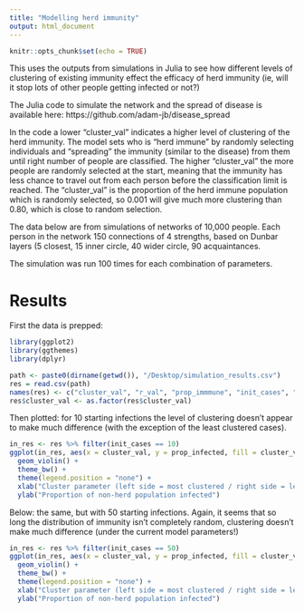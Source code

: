 ```yaml
---
title: "Modelling herd immunity"
output: html_document
---
```


```r
knitr::opts_chunk$set(echo = TRUE)
```

This uses the outputs from simulations in Julia to see how different levels of clustering of existing immunity effect the efficacy of herd immunity (ie, will it stop lots of other people getting infected or not?)

The Julia code to simulate the network and the spread of disease is available here: https://github.com/adam-jb/disease_spread

In the code a lower "cluster_val" indicates a higher level of clustering of the herd immunity. The model sets who is "herd immune" by randomly selecting individuals and "spreading" the immunity (similar to the disease) from them until right number of people are classified. The higher "cluster_val" the more people are randomly selected at the start, meaning that the immunity has less chance to travel out from each person before the classification limit is reached. The "cluster_val" is the proportion of the herd immune population which is randomly selected, so 0.001 will give much more clustering than 0.80, which is close to random selection.  

The data below are from simulations of networks of 10,000 people. Each person in the network 150 connections of 4 strengths, based on Dunbar layers (5 closest, 15 inner circle, 40 wider circle, 90 acquaintances.

The simulation was run 100 times for each combination of parameters. 


# Results

First the data is prepped:

```r
library(ggplot2)
library(ggthemes)
library(dplyr)
```

```r
path <- paste0(dirname(getwd()), "/Desktop/simulation_results.csv")
res = read.csv(path)
names(res) <- c("cluster_val", "r_val", "prop_immmune", "init_cases", "days_infectious", "prop_infected")
res$cluster_val <- as.factor(res$cluster_val)
```


Then plotted: for 10 starting infections the level of clustering doesn't appear to make much difference (with the exception of the least clustered cases). 

```r
in_res <- res %>% filter(init_cases == 10)
ggplot(in_res, aes(x = cluster_val, y = prop_infected, fill = cluster_val)) +
  geom_violin() +
  theme_bw() +
  theme(legend.position = "none") +
  xlab("Cluster parameter (left side = most clustered / right side = least clustered)") +
  ylab("Proportion of non-herd population infected")
```


Below: the same, but with 50 starting infections. Again, it seems that so long the distribution of immunity isn't completely random, clustering doesn't make much difference (under the current model parameters!)

```r
in_res <- res %>% filter(init_cases == 50)
ggplot(in_res, aes(x = cluster_val, y = prop_infected, fill = cluster_val)) +
  geom_violin() +
  theme_bw() +
  theme(legend.position = "none") +
  xlab("Cluster parameter (left side = most clustered / right side = least clustered)") +
  ylab("Proportion of non-herd population infected")
```


